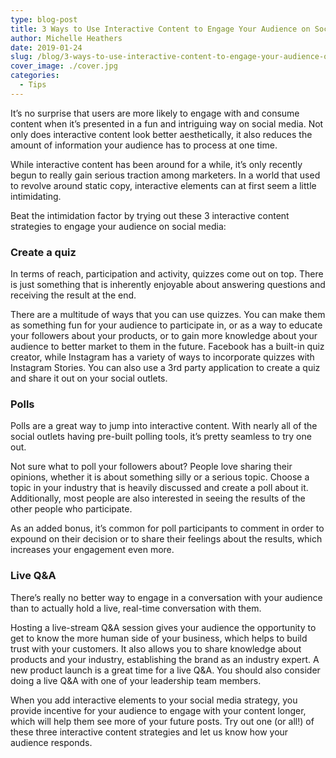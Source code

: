 ```yaml
---
type: blog-post
title: 3 Ways to Use Interactive Content to Engage Your Audience on Social Media
author: Michelle Heathers
date: 2019-01-24
slug: /blog/3-ways-to-use-interactive-content-to-engage-your-audience-on-social-media
cover_image: ./cover.jpg
categories:
  - Tips
---
```


It’s no surprise that users are more likely to engage with and consume content when it’s presented in a fun and intriguing way on social media. Not only does interactive content look better aesthetically, it also reduces the amount of information your audience has to process at one time.

While interactive content has been around for a while, it’s only recently begun to really gain serious traction among marketers. In a world that used to revolve around static copy, interactive elements can at first seem a little intimidating.

Beat the intimidation factor by trying out these 3 interactive content strategies to engage your audience on social media:

### Create a quiz

In terms of reach, participation and activity, quizzes come out on top. There is just something that is inherently enjoyable about answering questions and receiving the result at the end.

There are a multitude of ways that you can use quizzes. You can make them as something fun for your audience to participate in, or as a way to educate your followers about your products, or to gain more knowledge about your audience to better market to them in the future. Facebook has a built-in quiz creator, while Instagram has a variety of ways to incorporate quizzes with Instagram Stories. You can also use a 3rd party application to create a quiz and share it out on your social outlets.

### Polls

Polls are a great way to jump into interactive content. With nearly all of the social outlets having pre-built polling tools, it’s pretty seamless to try one out.

Not sure what to poll your followers about? People love sharing their opinions, whether it is about something silly or a serious topic. Choose a topic in your industry that is heavily discussed and create a poll about it. Additionally, most people are also interested in seeing the results of the other people who participate.

As an added bonus, it’s common for poll participants to comment in order to expound on their decision or to share their feelings about the results, which increases your engagement even more.

### Live Q&A

There’s really no better way to engage in a conversation with your audience than to actually hold a live, real-time conversation with them.

Hosting a live-stream Q&A session gives your audience the opportunity to get to know the more human side of your business, which helps to build trust with your customers. It also allows you to share knowledge about products and your industry, establishing the brand as an industry expert. A new product launch is a great time for a live Q&A. You should also consider doing a live Q&A with one of your leadership team members.

When you add interactive elements to your social media strategy, you provide incentive for your audience to engage with your content longer, which will help them see more of your future posts. Try out one (or all!) of these three interactive content strategies and let us know how your audience responds.
